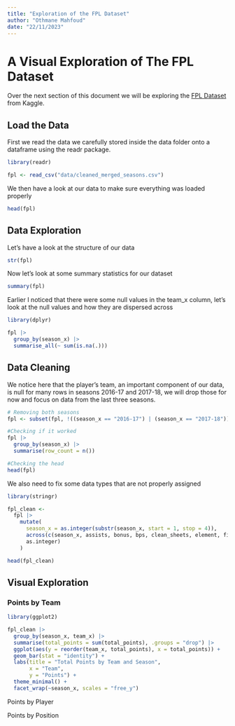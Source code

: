```yaml
---
title: "Exploration of the FPL Dataset"
author: "Othmane Mahfoud"
date: "22/11/2023"
---
```


# A Visual Exploration of The FPL Dataset

Over the next section of this document we will be exploring the [FPL Dataset](https://www.kaggle.com/datasets/joebeachcapital/fantasy-football) from Kaggle.

## Load the Data

First we read the data we carefully stored inside the data folder onto a dataframe using the readr package.

```r

library(readr)

fpl <- read_csv("data/cleaned_merged_seasons.csv")
```

We then have a look at our data to make sure everything was loaded properly

```r

head(fpl)
```

## Data Exploration

Let's have a look at the structure of our data

```r

str(fpl)
```

Now let's look at some summary statistics for our dataset

```r

summary(fpl)
```

Earlier I noticed that there were some null values in the team_x column, let's look at the null values and how they are dispersed across

```r

library(dplyr)

fpl |>
  group_by(season_x) |>
  summarise_all(~ sum(is.na(.)))
```

## Data Cleaning

We notice here that the player's team, an important component of our data, is null for many rows in seasons 2016-17 and 2017-18, we will drop those for now and focus on data from the last three seasons.

```r

# Removing both seasons
fpl <- subset(fpl, !((season_x == "2016-17") | (season_x == "2017-18")))

#Checking if it worked
fpl |>
  group_by(season_x) |>
  summarise(row_count = n())

#Checking the head
head(fpl)
```

We also need to fix some data types that are not properly assigned

```r

library(stringr)

fpl_clean <-
  fpl |>
    mutate(
      season_x = as.integer(substr(season_x, start = 1, stop = 4)),
      across(c(season_x, assists, bonus, bps, clean_sheets, element, fixture, goals_conceded, goals_scored, minutes, opponent_team, own_goals, penalties_saved, penalties_missed, red_cards, round, saves, selected, team_a_score, team_h_score, threat, total_points, transfers_out, transfers_in, value, yellow_cards, GW),
      as.integer)
    )

head(fpl_clean)

```

## Visual Exploration

### Points by Team

```r

library(ggplot2)

fpl_clean |>
  group_by(season_x, team_x) |>
  summarise(total_points = sum(total_points), .groups = "drop") |>
  ggplot(aes(y = reorder(team_x, total_points), x = total_points)) +
  geom_bar(stat = "identity") +
  labs(title = "Total Points by Team and Season",
       x = "Team",
       y = "Points") +
  theme_minimal() +
  facet_wrap(~season_x, scales = "free_y")
```

Points by Player

Points by Position
